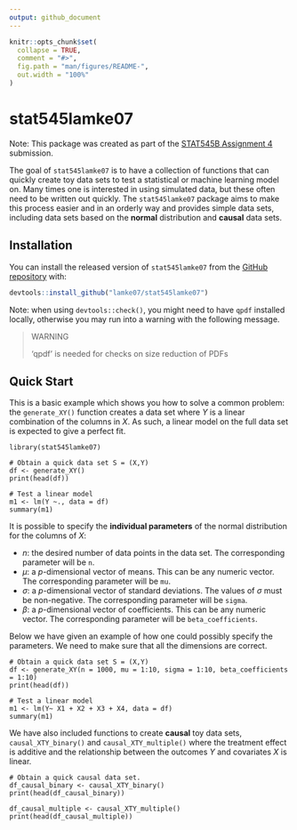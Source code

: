 ```yaml
---
output: github_document
---
```


<!-- README.md is generated from README.Rmd. Please edit that file -->

```r
knitr::opts_chunk$set(
  collapse = TRUE,
  comment = "#>",
  fig.path = "man/figures/README-",
  out.width = "100%"
)
```

# stat545lamke07

Note: This package was created as part of the [STAT545B Assignment 4](https://stat545.stat.ubc.ca/assignments/assignment-b4/) submission.

The goal of `stat545lamke07` is to have a collection of functions that can 
quickly create toy data sets to test a statistical or machine learning
model on. Many times one is interested in using simulated data, but these
often need to be written out quickly. The `stat545lamke07` package
aims to make this process easier and in an orderly way and provides simple data sets,
including data sets based on the **normal** distribution and **causal** data sets.

## Installation

You can install the released version of `stat545lamke07` from the 
[GitHub repository](https://github.com/lamke07/stat545lamke07)
with:

``` r
devtools::install_github("lamke07/stat545lamke07")
```

Note: when using `devtools::check()`, you might need to have `qpdf` installed locally,
otherwise you may run into a warning with the following message.

> WARNING 
> 
> ‘qpdf’ is needed for checks on size reduction of PDFs

## Quick Start

This is a basic example which shows you how to solve a common problem: the `generate_XY()` function
creates a data set where $Y$ is a linear combination of the columns in $X$.
As such, a linear model on the full data set is expected to give a perfect fit.

```
library(stat545lamke07)

# Obtain a quick data set S = (X,Y)
df <- generate_XY()
print(head(df))

# Test a linear model
m1 <- lm(Y ~., data = df)
summary(m1)
```

It is possible to specify the **individual parameters** of the normal distribution for the columns of $X$:

* $n$: the desired number of data points in the data set. The corresponding parameter will be `n`.
* $\mu$: a $p$-dimensional vector of means. This can be any numeric vector. The corresponding parameter will be `mu`.
* $\sigma$: a $p$-dimensional vector of standard deviations. The values of $\sigma$ must be non-negative. The corresponding parameter will be `sigma`.
* $\beta$: a $p$-dimensional vector of coefficients. This can be any numeric vector. The corresponding parameter will be `beta_coefficients`.

Below we have given an example of how one could possibly specify the parameters. We need to make sure that all the dimensions are correct.

```
# Obtain a quick data set S = (X,Y)
df <- generate_XY(n = 1000, mu = 1:10, sigma = 1:10, beta_coefficients = 1:10)
print(head(df))

# Test a linear model
m1 <- lm(Y~ X1 + X2 + X3 + X4, data = df)
summary(m1)
```

We have also included functions to create **causal** toy data sets, `causal_XTY_binary()` and `causal_XTY_multiple()`
where the treatment effect is additive and the relationship between the outcomes $Y$ and covariates $X$ is linear.

```
# Obtain a quick causal data set.
df_causal_binary <- causal_XTY_binary()
print(head(df_causal_binary))

df_causal_multiple <- causal_XTY_multiple()
print(head(df_causal_multiple))
```
